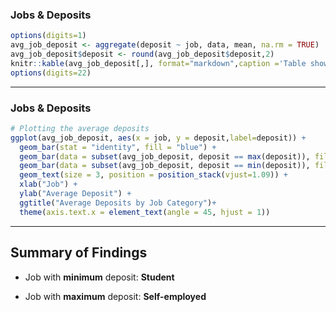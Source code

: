 ### Jobs & Deposits

```r
options(digits=1)
avg_job_deposit <- aggregate(deposit ~ job, data, mean, na.rm = TRUE)
avg_job_deposit$deposit <- round(avg_job_deposit$deposit,2)
knitr::kable(avg_job_deposit[,], format="markdown",caption ='Table showing the average deposit per job category')
options(digits=22)
```

------------------------------------------------------------------------

### Jobs & Deposits

```r
 
# Plotting the average deposits
ggplot(avg_job_deposit, aes(x = job, y = deposit,label=deposit)) +
  geom_bar(stat = "identity", fill = "blue") +
  geom_bar(data = subset(avg_job_deposit, deposit == max(deposit)), fill = "red", stat = "identity")+
  geom_bar(data = subset(avg_job_deposit, deposit == min(deposit)), fill = "black", stat = "identity")+
  geom_text(size = 3, position = position_stack(vjust=1.09)) +
  xlab("Job") +
  ylab("Average Deposit") +
  ggtitle("Average Deposits by Job Category")+
  theme(axis.text.x = element_text(angle = 45, hjust = 1))
```

------------------------------------------------------------------------

## Summary of Findings

-   Job with **minimum** deposit: **Student**

-   Job with **maximum** deposit: **Self-employed**
